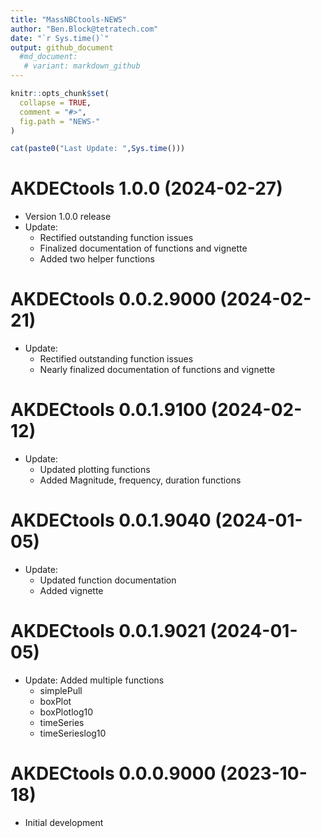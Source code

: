 ```yaml
---
title: "MassNBCtools-NEWS"
author: "Ben.Block@tetratech.com"
date: "`r Sys.time()`"
output: github_document
  #md_document:
   # variant: markdown_github
---
```


<!-- NEWS.md is generated from NEWS.Rmd. Please edit that file -->

```r
knitr::opts_chunk$set(
  collapse = TRUE,
  comment = "#>",
  fig.path = "NEWS-"
)
```

```r
cat(paste0("Last Update: ",Sys.time()))
```

# AKDECtools 1.0.0 (2024-02-27)
-   Version 1.0.0 release
-   Update: 
    - Rectified outstanding function issues
    - Finalized documentation of functions and vignette
    - Added two helper functions

# AKDECtools 0.0.2.9000 (2024-02-21)

-   Update: 
    - Rectified outstanding function issues
    - Nearly finalized documentation of functions and vignette
    
# AKDECtools 0.0.1.9100 (2024-02-12)

-   Update: 
    - Updated plotting functions
    - Added Magnitude, frequency, duration functions
    
# AKDECtools 0.0.1.9040 (2024-01-05)

-   Update: 
    - Updated function documentation
    - Added vignette
    
# AKDECtools 0.0.1.9021 (2024-01-05)

-   Update: Added multiple functions
    -   simplePull
    -   boxPlot
    -   boxPlotlog10
    -   timeSeries
    -   timeSerieslog10

# AKDECtools 0.0.0.9000 (2023-10-18)

-   Initial development
